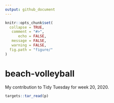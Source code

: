 ```yaml
---
output: github_document
---
```


<!-- README.md is generated from README.Rmd. Please edit that file -->

```r
knitr::opts_chunk$set(
  collapse = TRUE,
   comment = "#>",
      echo = FALSE,
   message = FALSE,
   warning = FALSE,
  fig.path = "figure/"
)
```

# beach-volleyball

My contribution to Tidy Tuesday for week 20, 2020.

<!-- badges: start -->
<!-- badges: end -->

```r
targets::tar_read(p)
```
